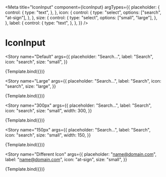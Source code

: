 
<Meta
  title="IconInput"
  component={IconInput}
  argTypes={{
    placeholder: {
      control: {
        type: "text",
      },
    },
    icon: {
      control: {
        type: "select",
        options: ["search", "at-sign"],
      },
    },
    size: {
      control: {
        type: "select",
        options: ["small", "large"],
      },
    },
    label: {
      control: {
        type: "text",
      },
    },
  }}
/>


# IconInput

<Story
  name="Default"
  args={{
    placeholder: "Search…",
    label: "Search",
    icon: "search",
    size: "small",
  }}
>
  {Template.bind({})}
</Story>

<Story
  name="Large"
  args={{
    placeholder: "Search…",
    label: "Search",
    icon: "search",
    size: "large",
  }}
>
  {Template.bind({})}
</Story>

<Story
  name="300px"
  args={{
    placeholder: "Search…",
    label: "Search",
    icon: "search",
    size: "small",
    width: 300,
  }}
>
  {Template.bind({})}
</Story>

<Story
  name="150px"
  args={{
    placeholder: "Search…",
    label: "Search",
    icon: "search",
    size: "small",
    width: 150,
  }}
>
  {Template.bind({})}
</Story>

<Story
  name="Different Icon"
  args={{
    placeholder: "name@domain.com",
    label: "name@domain.com",
    icon: "at-sign",
    size: "small",
  }}
>
  {Template.bind({})}
</Story>
